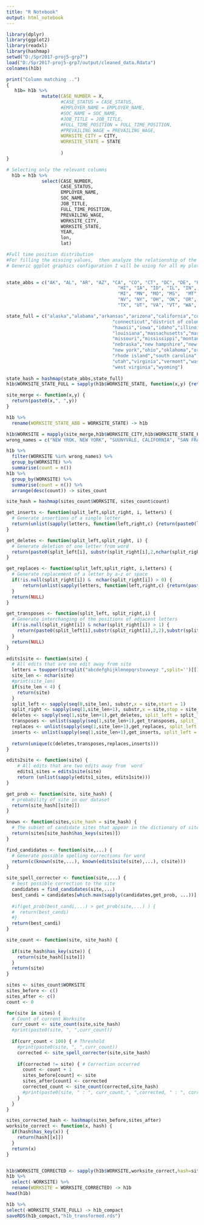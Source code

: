 ---
title: "R Notebook"
output: html_notebook
---



```{r}
library(dplyr)
library(ggplot2)
library(readxl)
library(hashmap)
setwd("D:/Spr2017-proj5-grp7")
load("D:/Spr2017-proj5-grp7/output/cleaned_data.Rdata")
colnames(h1b)

print("Column matching ..")
{
   h1b= h1b %>%
             mutate(CASE_NUMBER = X,
                    #CASE_STATUS = CASE_STATUS,
                    #EMPLOYER_NAME = EMPLOYER_NAME,
                    #SOC_NAME = SOC_NAME,
                    #JOB_TITLE = JOB_TITLE,
                    #FULL_TIME_POSITION = FULL_TIME_POSITION,
                    #PREVAILING_WAGE = PREVAILING_WAGE,
                    WORKSITE_CITY = CITY,
                    WORKSITE_STATE = STATE
                
                    )
}

# Selecting only the relevant columns
  h1b = h1b %>%
             select(CASE_NUMBER,
                    CASE_STATUS,
                    EMPLOYER_NAME,
                    SOC_NAME,
                    JOB_TITLE,
                    FULL_TIME_POSITION,
                    PREVAILING_WAGE,
                    WORKSITE_CITY,
                    WORKSITE_STATE,
                    YEAR,
                    lon,
                    lat)

#Full time position distribution
#For filling the missing values,  then analyze the relationship of the Prevailing Wage with Full Time Position across the years.
# Generic ggplot graphics configuration I will be using for all my plots
  
```

```{r}
state_abbs = c("AK", "AL", "AR", "AZ", "CA", "CO", "CT", "DC", "DE", "FL", "GA",
                                         "HI", "IA", "ID", "IL", "IN", "KS", "KY", "LA", "MA", "MD", "ME",
                                         "MI", "MN", "MO", "MS",  "MT", "NC", "ND", "NE", "NH", "NJ", "NM",
                                         "NV", "NY", "OH", "OK", "OR", "PA", "PR", "RI", "SC", "SD", "TN",
                                         "TX", "UT", "VA", "VT", "WA", "WI", "WV", "WY")

state_full = c("alaska","alabama","arkansas","arizona","california","colorado",
                                       "connecticut","district of columbia","delaware","florida","georgia",
                                       "hawaii","iowa","idaho","illinois","indiana","kansas","kentucky",
                                       "louisiana","massachusetts","maryland","maine","michigan","minnesota",
                                       "missouri","mississippi","montana","north carolina","north dakota",
                                       "nebraska","new hampshire","new jersey","new mexico","nevada",
                                       "new york","ohio","oklahoma","oregon","pennsylvania","puerto rico",
                                       "rhode island","south carolina","south dakota","tennessee","texas",
                                       "utah","virginia","vermont","washington","wisconsin",
                                       "west virginia","wyoming")
 
state_hash = hashmap(state_abbs,state_full)
h1b$WORKSITE_STATE_FULL = sapply(h1b$WORKSITE_STATE, function(x,y) {return(toupper(y[[x]]))}, y = state_hash)
```

```{r}
site_merge <- function(x,y) {
  return(paste0(x,", ",y))
}

h1b %>%
  rename(WORKSITE_STATE_ABB = WORKSITE_STATE) -> h1b

h1b$WORKSITE = mapply(site_merge,h1b$WORKSITE_CITY,h1b$WORKSITE_STATE_FULL)
wrong_names = c("NEW YROK, NEW YORK", "SUUNYVALE, CALIFORNIA", "SAN FRANSISCO, CALIFORNIA")

h1b %>% 
  filter(WORKSITE %in% wrong_names) %>%
  group_by(WORKSITE) %>%
  summarise(count = n())
h1b %>% 
  group_by(WORKSITE) %>%
  summarise(count = n()) %>%
  arrange(desc(count)) -> sites_count

site_hash = hashmap(sites_count$WORKSITE, sites_count$count)
```

```{r}
get_inserts <- function(split_left,split_right, i, letters) {
  # Generate insertions of a single letter
  return(unlist(sapply(letters, function(left,right,c) {return(paste0(left, c, right))}, left = split_left[i], right = split_right[i])))
}

get_deletes <- function(split_left,split_right, i) {
  # Generate deletion of one letter from word
  return(paste0(split_left[i], substr(split_right[i],2,nchar(split_right[i]))))
}

get_replaces <- function(split_left,split_right, i,letters) {
  # Generate replacement of a letter by a-z or space
  if(!is.null(split_right[i]) &  nchar(split_right[i]) > 0) {
      return(unlist(sapply(letters, function(left,right,c) {return(paste0(left, c, right))}, left = split_left[i], right = substr(split_right[i],2,nchar(split_right[i])))))
  }
  return(NULL)
}

get_transposes <- function(split_left, split_right,i) {
  # Generate interchanging of the positions of adjacent letters
  if(!is.null(split_right[i]) & nchar(split_right[i]) > 1) {
    return(paste0(split_left[i],substr(split_right[i],2,2),substr(split_right[i],1,1),substr(split_right[i],3,nchar(split_right[i]))))
  }
  return(NULL)
}

edits1site <- function(site) {
  # All edits that are one edit away from site
  letters = toupper(strsplit("abcdefghijklmnopqrstuvwxyz ",split='')[[1]])
  site_len <- nchar(site)
  #print(site_len)
  if(site_len < 4) {
    return(site)
  }
  split_left <- sapply(seq(0,site_len), substr,x = site,start = 1)
  split_right <- sapply(seq(1,site_len+1), substr,x = site,stop = site_len) 
  deletes <- sapply(seq(1,site_len+1),get_deletes, split_left = split_left, split_right = split_right)
  transposes <- unlist(sapply(seq(1,site_len+1),get_transposes, split_left = split_left, split_right = split_right))
  replaces <- unlist(sapply(seq(1,site_len+1),get_replaces, split_left = split_left, split_right = split_right, letters=letters))
  inserts <- unlist(sapply(seq(1,site_len+1),get_inserts, split_left = split_left, split_right = split_right,letters = letters))
  
  return(unique(c(deletes,transposes,replaces,inserts)))
}

edits2site <- function(site) { 
    # All edits that are two edits away from `word`
    edits1_sites = edits1site(site)
    return (unlist(sapply(edits1_sites, edits1site)))
}

get_prob <- function(site, site_hash) {
  # probability of site in our dataset
  return(site_hash[[site]])
}

known <- function(sites,site_hash = site_hash) {
  # The subset of candidate sites that appear in the dictionary of sites
  return(sites[site_hash$has_keys(sites)])
}

find_candidates <- function(site,...) {
  # Generate possible spelling corrections for word
  return(c(known(site,...), known(edits1site(site),...), c(site)))
}

site_spell_correcter <- function(site,...) {
  # best possible correction to the site
  candidates = find_candidates(site,...)
  best_candi = candidates[which.max(sapply(candidates,get_prob, ...))]
  
  #if(get_prob(best_candi,...) > get_prob(site,...) ) {
  #  return(best_candi)
  #}
  return(best_candi)
}

site_count <- function(site, site_hash) {
  
  if(site_hash$has_key(site)) {
    return(site_hash[[site]])
  }
  return(site)
}
```

```{r}
sites <- sites_count$WORKSITE
sites_before <- c()
sites_after <- c()
count <- 0

for(site in sites) {
  # Count of current Worksite
  curr_count <- site_count(site,site_hash)
  #print(paste0(site, ", ",curr_count))
  
  if(curr_count < 100) { # Threshold
    #print(paste0(site, ", ",curr_count))
    corrected <- site_spell_correcter(site,site_hash)
    
    if(corrected != site) { # Correction occurred
      count <- count + 1
      sites_before[count] <- site
      sites_after[count] <- corrected
      corrected_count <- site_count(corrected,site_hash)
      #print(paste0(site, " : ", curr_count,", ",corrected, " : ", corrected_count))
    }
  }  
}

sites_corrected_hash <- hashmap(sites_before,sites_after)
worksite_correct <- function(x, hash) {
  if(hash$has_key(x)) {
    return(hash[[x]])
  }
  return(x)
}


h1b$WORKSITE_CORRECTED <- sapply(h1b$WORKSITE,worksite_correct,hash=sites_corrected_hash)
h1b %>%
  select(-WORKSITE) %>%
  rename(WORKSITE = WORKSITE_CORRECTED) -> h1b
head(h1b)
```

```{r}
h1b %>%
select(-WORKSITE_STATE_FULL) -> h1b_compact
saveRDS(h1b_compact,"h1b_transformed.rds")
```

















